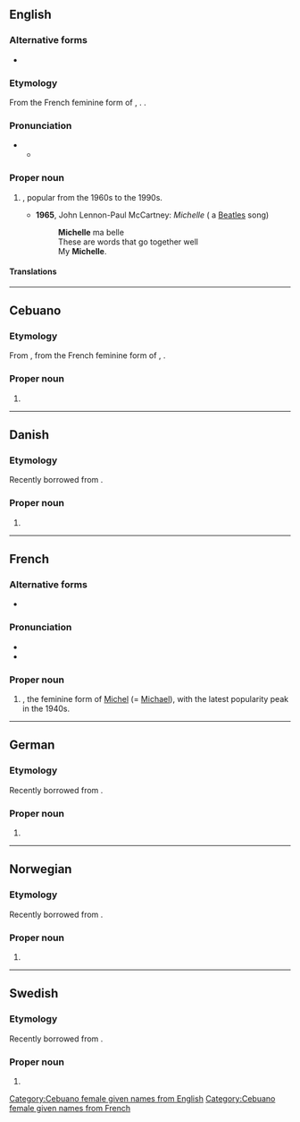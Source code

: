 ==English==

===Alternative forms===
* {{l|en|Michele}}

===Etymology===
From the French feminine form of {{m|fr|Michel||Michael}}, {{etyl|he|en}} {{m|he|מִיכָאֵל||who is like God|tr=mikhaél}}. {{doublet|en|Michaela}}.

===Pronunciation===
* {{IPA|en|/mɪˈʃɛl/}}
** {{audio|en|LL-Q1860 (eng)-Vealhurl-Michelle.wav|Audio (UK)}}

===Proper noun===
{{en-proper noun}}

# {{given name|en|female|from=Hebrew}}, popular from the 1960s to the 1990s.
#* '''1965''', John Lennon-Paul McCartney: ''Michelle'' ( a [[Beatles]] song)
#*: '''Michelle''' ma belle
#*: These are words that go together well
#*: My '''Michelle'''.

====Translations====
{{trans-see|female given name|Michaela}}

----

==Cebuano==

===Etymology===
From {{bor|ceb|en|Michelle}}, from the French feminine form of {{m|fr|Michel||Michael}}, {{der|ceb|he|מִיכָאֵל||who is like God|tr=mikhaél}}.

===Proper noun===
{{head|ceb|noun}}

# {{given name|ceb|female|from=Hebrew}}

[[Category:Cebuano female given names from English]]
[[Category:Cebuano female given names from French]]

----

==Danish==

===Etymology===
Recently borrowed from {{bor|da|fr|Michelle}}.

===Proper noun===
{{head|da|proper noun}}

# {{given name|da|female}}

----

==French==

===Alternative forms===
* {{l|fr|Michèle}}

===Pronunciation===
* {{fr-IPA}}
* {{audio|fr|LL-Q150 (fra)-Lepticed7-Michelle.wav|Audio}}

===Proper noun===
{{fr-proper noun|f}}

# {{given name|fr|female}}, the feminine form of [[Michel]] (= [[Michael]]), with the latest popularity peak in the 1940s.

----

==German==

===Etymology===
Recently borrowed from {{bor|de|fr|Michelle}}.

===Proper noun===
{{de-proper noun|f}}

# {{given name|de|female}}

----

==Norwegian==

===Etymology===
Recently borrowed from {{bor|no|fr|Michelle}}.

===Proper noun===
{{head|no|proper noun}}

# {{given name|no|female}}

----

==Swedish==

===Etymology===
Recently borrowed from {{bor|sv|fr|Michelle}}.

===Proper noun===
{{sv-proper noun|c}}

# {{given name|sv|female}}